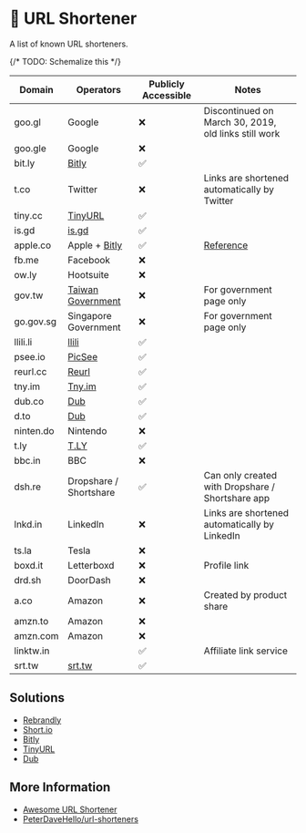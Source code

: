 # 🔗 URL Shortener

A list of known URL shorteners.

{/* TODO: Schemalize this */}

| Domain    | Operators                                | Publicly Accessible | Notes                                                       |
| --------- | ---------------------------------------- | ------------------- | ----------------------------------------------------------- |
| goo.gl    | Google                                   | ❌                  | Discontinued on March 30, 2019, old links still work        |
| goo.gle   | Google                                   | ❌                  |                                                             |
| bit.ly    | [Bitly](https://bitly.com/)              | ✅                  |                                                             |
| t.co      | Twitter                                  | ❌                  | Links are shortened automatically by Twitter                |
| tiny.cc   | [TinyURL](https://tinyurl.com/)          | ✅                  |                                                             |
| is.gd     | [is.gd](https://is.gd/)                  | ✅                  |                                                             |
| apple.co  | Apple + [Bitly](https://bitly.com/)      | ✅                  | [Reference](https://discussions.apple.com/thread/251319185) |
| fb.me     | Facebook                                 | ❌                  |                                                             |
| ow.ly     | Hootsuite                                | ❌                  |                                                             |
| gov.tw    | [Taiwan Government](https://url.gov.tw/) | ❌                  | For government page only                                    |
| go.gov.sg | Singapore Government                     | ❌                  | For government page only                                    |
| llili.li  | [llili](https://llili.li/)               | ✅                  |                                                             |
| psee.io   | [PicSee](https://picsee.io/)             | ✅                  |                                                             |
| reurl.cc  | [Reurl](https://reurl.cc/)               | ✅                  |                                                             |
| tny.im    | [Tny.im](https://tny.im/)                | ✅                  |                                                             |
| dub.co    | [Dub](https://dub.co/)                   | ✅                  |                                                             |
| d.to      | [Dub](https://dub.co/)                   | ✅                  |                                                             |
| ninten.do | Nintendo                                 | ❌                  |                                                             |
| t.ly      | [T.LY](https://t.ly/)                    | ✅                  |                                                             |
| bbc.in    | BBC                                      | ❌                  |                                                             |
| dsh.re    | Dropshare / Shortshare                   | ✅                  | Can only created with Dropshare / Shortshare app            |
| lnkd.in   | LinkedIn                                 | ❌                  | Links are shortened automatically by LinkedIn               |
| ts.la     | Tesla                                    | ❌                  |                                                             |
| boxd.it   | Letterboxd                               | ❌                  | Profile link                                                |
| drd.sh    | DoorDash                                 | ❌                  |                                                             |
| a.co      | Amazon                                   | ❌                  | Created by product share                                    |
| amzn.to   | Amazon                                   | ❌                  |                                                             |
| amzn.com  | Amazon                                   | ❌                  |                                                             |
| linktw.in |                                          | ✅                  | Affiliate link service                                      |
| srt.tw    | [srt.tw](https://srt.tw/)                | ✅                  |                                                             |

## Solutions

- [Rebrandly](https://www.rebrandly.com/)
- [Short.io](https://short.io/)
- [Bitly](https://bitly.com/)
- [TinyURL](https://tinyurl.com/)
- [Dub](https://dub.co/)

## More Information

- [Awesome URL Shortener](https://github.com/738/awesome-url-shortener)
- [PeterDaveHello/url-shorteners](https://github.com/PeterDaveHello/url-shorteners)
